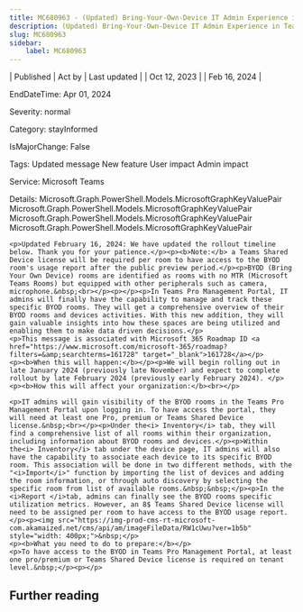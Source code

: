 ```yaml
---
title: MC680963 - (Updated) Bring-Your-Own-Device IT Admin Experience in Teams Pro Management Portal
description: (Updated) Bring-Your-Own-Device IT Admin Experience in Teams Pro Management Portal
slug: MC680963
sidebar:
    label: MC680963
---
```



| Published | Act by | Last updated |
| Oct 12, 2023 |  | Feb 16, 2024 |

EndDateTime: Apr 01, 2024

Severity: normal

Category: stayInformed

IsMajorChange: False

Tags: Updated message New feature User impact Admin impact

Service: Microsoft Teams

Details: Microsoft.Graph.PowerShell.Models.MicrosoftGraphKeyValuePair Microsoft.Graph.PowerShell.Models.MicrosoftGraphKeyValuePair Microsoft.Graph.PowerShell.Models.MicrosoftGraphKeyValuePair Microsoft.Graph.PowerShell.Models.MicrosoftGraphKeyValuePair

```
<p>Updated February 16, 2024: We have updated the rollout timeline below. Thank you for your patience.</p><p><b>Note:</b> a Teams Shared Device license will be required per room to have access to the BYOD room's usage report after the public preview period.</p><p>BYOD (Bring Your Own Device) rooms are identified as rooms with no MTR (Microsoft Teams Rooms) but equipped with other peripherals such as camera, microphone.&nbsp;<br></p><p></p><p>In Teams Pro Management Portal, IT admins will finally have the capability to manage and track these specific BYOD rooms. They will get a comprehensive overview of their BYOD rooms and devices activities. With this new addition, they will gain valuable insights into how these spaces are being utilized and enabling them to make data driven decisions.</p>
<p>This message is associated with Microsoft 365 Roadmap ID <a href="https://www.microsoft.com/microsoft-365/roadmap?filters=&amp;searchterms=161728" target="_blank">161728</a></p>
<p><b>When this will happen:</b></p><p>We will begin rolling out in late January 2024 (previously late November) and expect to complete rollout by late February 2024 (previously early February 2024). </p><p><b>How this will affect your organization:</b><br></p>

<p>IT admins will gain visibility of the BYOD rooms in the Teams Pro Management Portal upon logging in. To have access the portal, they will need at least one Pro, premium or Teams Shared Device license.&nbsp;<br></p><p>Under the<i> Inventory</i> tab, they will find a comprehensive list of all rooms within their organization, including information about BYOD rooms and devices.</p><p>Within the<i> Inventory</i> tab under the device page, IT admins will also have the capability to associate each device to its specific BYOD room. This association will be done in two different methods, with the "<i>Import</i>" function by importing the list of devices and adding the room information, or through auto discovery by selecting the specific room from list of available rooms.&nbsp;&nbsp;</p><p>In the <i>Report </i>tab, admins can finally see the BYOD rooms specific utilization metrics. However, an 8$ Teams Shared Device license will need to be assigned per room to have access to the BYOD usage report.</p><p><img src="https://img-prod-cms-rt-microsoft-com.akamaized.net/cms/api/am/imageFileData/RW1cUwu?ver=1b5b" style="width: 400px;">&nbsp;</p>
<p><b>What you need to do to prepare:</b></p>
<p>To have access to the BYOD in Teams Pro Management Portal, at least one pro/premium or Teams Shared Device license is required on tenant level.&nbsp;</p><p></p>
```

## Further reading
